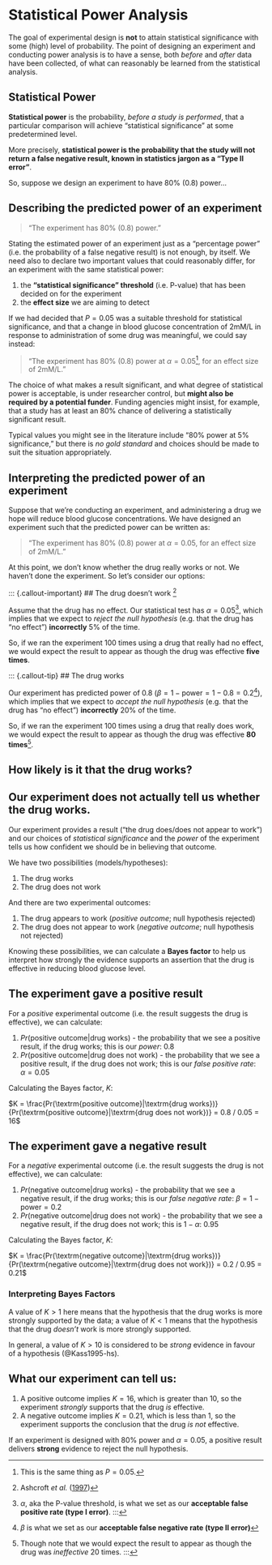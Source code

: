 # Statistical Power Analysis

The goal of experimental design is **not** to attain statistical significance with some (high) level of probability. The point of designing an experiment and conducting power analysis is to have a sense, both _before_ and _after_ data have been collected, of what can reasonably be learned from the statistical analysis.

::: {.callout-note}
## Statistical Power

**Statistical power** is the probability, _before a study is performed_, that a particular comparison will achieve "statistical significance" at some predetermined level.

More precisely, **statistical power is the probability that the study will not return a false negative result, known in statistics jargon as a "Type II error"**.
:::

So, suppose we design an experiment to have 80% (0.8) power… 

## Describing the predicted power of an experiment

> "The experiment has 80% (0.8) power."

Stating the estimated power of an experiment just as a "percentage power" (i.e. the probability of a false negative result) is not enough, by itself. We need also to declare two important values that could reasonably differ, for an experiment with the same statistical power:

1. the **"statistical significance" threshold** (i.e. P-value) that has been decided on for the experiment
2. the **effect size** we are aiming to detect

If we had decided that $P=0.05$ was a suitable threshold for statistical significance, and that a change in blood glucose concentration of 2mM/L in response to administration of some drug was meaningful, we could say instead: 

> "The experiment has 80% (0.8) power at $\alpha = 0.05$[^1], for an effect size of 2mM/L."

[^1]: This is the same thing as $P = 0.05$.

::: {.callout-note}
The choice of what makes a result significant, and what degree of statistical power is acceptable, is under researcher control, but **might also be required by a potential funder**. Funding agencies might insist, for example, that a study has at least an 80% chance of delivering a statistically significant result.

Typical values you might see in the literature include "80% power at 5% significance," but there is _no gold standard_ and choices should be made to suit the situation appropriately. 
:::

## Interpreting the predicted power of an experiment

Suppose that we're conducting an experiment, and administering a drug we hope will reduce blood glucose concentrations. We have designed an experiment such that the predicted power can be written as:

> "The experiment has 80% (0.8) power at $\alpha = 0.05$, for an effect size of 2mM/L."

At this point, we don't know whether the drug really works or not. We haven't done the experiment. So let's consider our options:

::: {.callout-important}
## The drug doesn't work [^2]

[^2]: Ashcroft _et al._ ([1997](https://youtu.be/g7T0ad3jdRw?si=_K6UBd1AMomupu2h))

Assume that the drug has no effect. Our statistical test has $\alpha = 0.05$[^3], which implies that we expect to _reject the null hypothesis_ (e.g. that the drug has "no effect") **incorrectly** 5% of the time.

So, if we ran the experiment 100 times using a drug that really had no effect, we would expect the result to appear as though the drug was effective **five times**.

[^3]: $\alpha$, aka the P-value threshold, is what we set as our **acceptable false positive rate (type I error)**.
:::

::: {.callout-tip}
## The drug works

Our experiment has predicted power of 0.8 ($\beta = 1 - \textrm{power} = 1 - 0.8 = 0.2$[^4]), which implies that we expect to _accept the null hypothesis_ (e.g. that the drug has "no effect") **incorrectly** 20% of the time.

[^4]: $\beta$ is what we set as our **acceptable false negative rate (type II error)**

So, if we ran the experiment 100 times using a drug that really does work, we would expect the result to appear as though the drug was effective **80 times**[^5].

[^5]: Though note that we would expect the result to appear as though the drug was _ineffective_ 20 times.
:::

## How likely is it that the drug works?

::: {.callout-warning}
## Our experiment does not actually tell us whether the drug works.
:::

Our experiment provides a result ("the drug does/does not appear to work") and our choices of _statistical significance_ and the _power_ of the experiment tells us how confident we should be in believing that outcome. 

We have two possibilities (models/hypotheses):

1. The drug works
2. The drug does not work

And there are two experimental outcomes:

1. The drug appears to work (_positive outcome_; null hypothesis rejected)
2. The drug does not appear to work (_negative outcome_; null hypothesis not rejected)

Knowing these possibilities, we can calculate a **Bayes factor** to help us interpret how strongly the evidence supports an assertion that the drug is effective in reducing blood glucose level.

::: {.callout-tip}
## The experiment gave a positive result

For a _positive_ experimental outcome (i.e. the result suggests the drug is effective), we can calculate:

1. $Pr(\textrm{positive outcome}|\textrm{drug works})$ - the probability that we see a positive result, if the drug works; this is our _power_: 0.8
2. $Pr(\textrm{positive outcome}|\textrm{drug does not work})$ - the probability that we see a positive result, if the drug does not work;  this is our _false positive rate_: $\alpha = 0.05$

Calculating the Bayes factor, $K$:

$K = \frac{Pr(\textrm{positive outcome}|\textrm{drug works})}{Pr(\textrm{positive outcome}|\textrm{drug does not work})} = 0.8 / 0.05 = 16$
:::

::: {.callout-important}
## The experiment gave a negative result

For a _negative_ experimental outcome (i.e. the result suggests the drug is not effective), we can calculate:

1. $Pr(\textrm{negative outcome}|\textrm{drug works})$ - the probability that we see a negative result, if the drug works; this is our _false negative rate_: $\beta = 1 - \textrm{power} = 0.2$
2. $Pr(\textrm{negative outcome}|\textrm{drug does not work})$ - the probability that we see a negative result, if the drug does not work; this is $1 - \alpha$: 0.95

Calculating the Bayes factor, $K$:

$K = \frac{Pr(\textrm{negative outcome}|\textrm{drug works})}{Pr(\textrm{negative outcome}|\textrm{drug does not work})} = 0.2 / 0.95 = 0.21$
:::

### Interpreting Bayes Factors

A value of $K > 1$ here means that the hypothesis that the drug works is more strongly supported by the data; a value of $K < 1$ means that the hypothesis that the drug _doesn't_ work is more strongly supported.

In general, a value of $K > 10$ is considered to be _strong_ evidence in favour of a hypothesis (@Kass1995-hs).

::: {.callout-tip}
## What our experiment can tell us:

1. A positive outcome implies $K = 16$, which is greater than 10, so the experiment _strongly_ supports that the drug _is_ effective.
2. A negative outcome implies $K = 0.21$, which is less than 1, so the experiment supports the conclusion that the drug _is not_ effective.
:::

::: {.callout-note}
If an experiment is designed with 80% power and $\alpha = 0.05$, a positive result delivers **strong** evidence to reject the null hypothesis.
:::